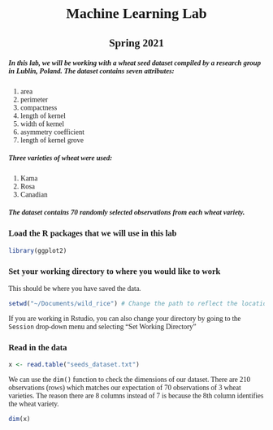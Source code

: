 <style>
body {font-family: "Times New Roman"}
</style>

<center><h1>Machine Learning Lab</h1></center>
<center><h2>Spring 2021</h2></center>

<h5>In this lab, we will be working with a wheat seed dataset compiled by a research group in Lublin, Poland. The dataset contains seven attributes:</h5>
1. area 
2. perimeter 
3. compactness
4. length of kernel
5. width of kernel
6. asymmetry coefficient
7. length of kernel grove

<h5>Three varieties of wheat were used:</h5>
1. Kama
2. Rosa
3. Canadian

<h5>The dataset contains 70 randomly selected observations from each wheat variety.</h5>

### Load the R packages that we will use in this lab
```r
library(ggplot2)
```

### Set your working directory to where you would like to work
This should be where you have saved the data.

```r
setwd("~/Documents/wild_rice") # Change the path to reflect the location of the data on your machine.
```

If you are working in Rstudio, you can also change your directory by going to the ```Session``` drop-down menu and selecting "Set Working Directory"

### Read in the data
```r
x <- read.table("seeds_dataset.txt")
```

We can use the ```dim()``` function to check the dimensions of our dataset. There are 210 observations (rows) which matches our expectation of 70 observations of 3 wheat varieties. The reason there are 8 columns instead of 7 is because the 8th column identifies the wheat variety.
```r
dim(x)
```